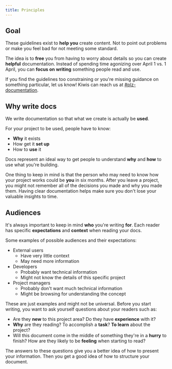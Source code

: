 ```yaml
---
title: Principles
---
```


## Goal

These guidelines exist to **help you** create content.
Not to point out problems or make you feel bad for not meeting some standard.

The idea is to **free** you from having to worry about details
so you can create **helpful** documentation.
Instead of spending time agonizing over April 1 vs.
1 April, you can **focus on writing** something people read and use.

If you find the guidelines too constraining
or you're missing guidance on something particular,
let us know!
Kiwis can reach us at [\#plz-documentation](https://skypicker.slack.com/archives/C7WU6TK0V).

## Why write docs

We write documentation so that what we create is actually be **used**.

For your project to be used, people have to know:

- **Why** it exists
- How get it **set up**
- How to **use** it

Docs represent an ideal way to get people to understand **why** and **how** to use what you're building.

One thing to keep in mind is that the person who may need to know how your project works
could be **you** in six months.
After you leave a project,
you might not remember all of the decisions you made and why you made them.
Having clear documentation helps make sure you don't lose your valuable insights to time.

## Audiences

It's always important to keep in mind **who** you're writing **for**.
Each reader has specific **expectations** and **context** when reading your docs.

Some examples of possible audiences and their expectations:

- External users
  - Have very little context
  - May need more information
- Developers
  - Probably want technical information
  - Might not know the details of this specific project
- Project managers
  - Probably don't want much technical information
  - Might be browsing for understanding the concept

These are just examples and might not be universal.
Before you start writing, you want to ask yourself questions about your readers such as:

- Are they **new** to this project area?
  Do they have **experience** with it?
- **Why** are they reading?
  To accomplish a **task**?
  **To learn** about the project?
- Will this document come in the middle of something they're in a **hurry** to finish?
  How are they likely to be **feeling** when starting to read?

The answers to these questions give you a better idea of how to present your information.
Then you get a good idea of how to structure your document.
